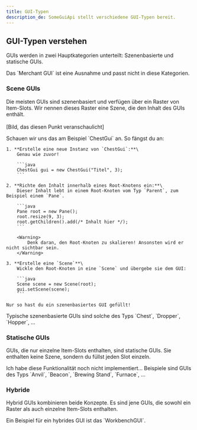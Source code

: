 ```yaml
---
title: GUI-Typen
description_de: SomeGuiApi stellt verschiedene GUI-Typen bereit.
---
```


## GUI-Typen verstehen

GUIs werden in zwei Hauptkategorien unterteilt: Szenenbasierte und statische GUIs.

<Note>
	Das `Merchant GUI` ist eine Ausnahme und passt nicht in diese Kategorien.
</Note>

### Scene GUIs

Die meisten GUIs sind szenenbasiert und verfügen über ein Raster von Item-Slots. Wir nennen dieses Raster eine Szene,
die den Inhalt des GUIs enthält.\
\
[Bild, das diesen Punkt veranschaulicht]

<Accordion title="Ein szenenbasiertes GUI füllen">
	Schauen wir uns das am Beispiel `ChestGui` an. So fängst du an:

	1. **Erstelle eine neue Instanz von `ChestGui`:**\
		Genau wie zuvor!

		```java
		ChestGui gui = new ChestGui("Titel", 3);
		```

	2. **Richte den Inhalt innerhalb eines Root-Knotens ein:**\
		Dieser Inhalt lebt in einem Root-Knoten vom Typ `Parent`, zum Beispiel einem `Pane`.

		```java
		Pane root = new Pane();
		root.resize(9, 3);
		root.getChildren().add(/* Inhalt hier */);
		```

		<Warning>
			Denk daran, den Root-Knoten zu skalieren! Ansonsten wird er nicht sichtbar sein.
		</Warning>

	3. **Erstelle eine `Scene`**\
		Wickle den Root-Knoten in eine `Scene` und übergebe sie dem GUI:

		```java
		Scene scene = new Scene(root);
		gui.setScene(scene);
		```

	Nur so hast du ein szenenbasiertes GUI gefüllt!
</Accordion>

<Info>
	Typische szenenbasierte GUIs sind solche des Typs `Chest`, `Dropper`, `Hopper`, ...
</Info>

### Statische GUIs

GUIs, die nur einzelne Item-Slots enthalten, sind statische GUIs. Sie enthalten keine Szene,
sondern du füllst jeden Slot einzeln.

<Accordion title="Ein statisches GUI füllen">
	Ich habe diese Funktionalität noch nicht implementiert...
</Accordion>

<Info>
	Beispiele sind GUIs des Typs `Anvil`, `Beacon`, `Brewing Stand`, `Furnace`, ...
</Info>

### Hybride

Hybrid GUIs kombinieren beide Konzepte. Es sind jene GUIs, die sowohl ein Raster als auch einzelne Item-Slots enthalten.

<Info>
	Ein Beispiel für ein hybrides GUI ist das `WorkbenchGUI`.
</Info>
